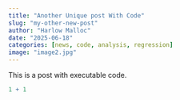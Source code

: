 ```yaml
---
title: "Another Unique post With Code"
slug: "my-other-new-post"
author: "Harlow Malloc"
date: "2025-06-18"
categories: [news, code, analysis, regression]
image: "image2.jpg"
---
```


This is a post with executable code.

```r
1 + 1
```
